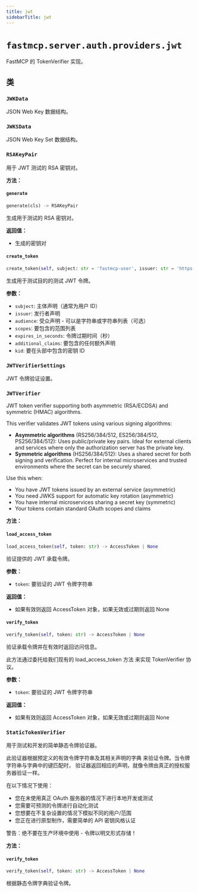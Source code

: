 ```yaml
---
title: jwt
sidebarTitle: jwt
---
```


# `fastmcp.server.auth.providers.jwt`


FastMCP 的 TokenVerifier 实现。

## 类

### `JWKData` <sup><a href="https://github.com/jlowin/fastmcp/blob/main/src/fastmcp/server/auth/providers/jwt.py#L26" target="_blank"><Icon icon="github" style="width: 14px; height: 14px;" /></a></sup>


JSON Web Key 数据结构。


### `JWKSData` <sup><a href="https://github.com/jlowin/fastmcp/blob/main/src/fastmcp/server/auth/providers/jwt.py#L39" target="_blank"><Icon icon="github" style="width: 14px; height: 14px;" /></a></sup>


JSON Web Key Set 数据结构。


### `RSAKeyPair` <sup><a href="https://github.com/jlowin/fastmcp/blob/main/src/fastmcp/server/auth/providers/jwt.py#L46" target="_blank"><Icon icon="github" style="width: 14px; height: 14px;" /></a></sup>


用于 JWT 测试的 RSA 密钥对。


**方法：**

#### `generate` <sup><a href="https://github.com/jlowin/fastmcp/blob/main/src/fastmcp/server/auth/providers/jwt.py#L53" target="_blank"><Icon icon="github" style="width: 14px; height: 14px;" /></a></sup>

```python
generate(cls) -> RSAKeyPair
```

生成用于测试的 RSA 密钥对。

**返回值：**
- 生成的密钥对


#### `create_token` <sup><a href="https://github.com/jlowin/fastmcp/blob/main/src/fastmcp/server/auth/providers/jwt.py#L88" target="_blank"><Icon icon="github" style="width: 14px; height: 14px;" /></a></sup>

```python
create_token(self, subject: str = 'fastmcp-user', issuer: str = 'https://fastmcp.example.com', audience: str | list[str] | None = None, scopes: list[str] | None = None, expires_in_seconds: int = 3600, additional_claims: dict[str, Any] | None = None, kid: str | None = None) -> str
```

生成用于测试目的的测试 JWT 令牌。

**参数：**
- `subject`: 主体声明（通常为用户 ID）
- `issuer`: 发行者声明
- `audience`: 受众声明 - 可以是字符串或字符串列表（可选）
- `scopes`: 要包含的范围列表
- `expires_in_seconds`: 令牌过期时间（秒）
- `additional_claims`: 要包含的任何额外声明
- `kid`: 要在头部中包含的密钥 ID


### `JWTVerifierSettings` <sup><a href="https://github.com/jlowin/fastmcp/blob/main/src/fastmcp/server/auth/providers/jwt.py#L141" target="_blank"><Icon icon="github" style="width: 14px; height: 14px;" /></a></sup>


JWT 令牌验证设置。


### `JWTVerifier` <sup><a href="https://github.com/jlowin/fastmcp/blob/main/src/fastmcp/server/auth/providers/jwt.py#L164" target="_blank"><Icon icon="github" style="width: 14px; height: 14px;" /></a></sup>


JWT token verifier supporting both asymmetric (RSA/ECDSA) and symmetric (HMAC) algorithms.

This verifier validates JWT tokens using various signing algorithms:
- **Asymmetric algorithms** (RS256/384/512, ES256/384/512, PS256/384/512):
  Uses public/private key pairs. Ideal for external clients and services where
  only the authorization server has the private key.
- **Symmetric algorithms** (HS256/384/512): Uses a shared secret for both
  signing and verification. Perfect for internal microservices and trusted
  environments where the secret can be securely shared.

Use this when:
- You have JWT tokens issued by an external service (asymmetric)
- You need JWKS support for automatic key rotation (asymmetric)
- You have internal microservices sharing a secret key (symmetric)
- Your tokens contain standard OAuth scopes and claims


**方法：**

#### `load_access_token` <sup><a href="https://github.com/jlowin/fastmcp/blob/main/src/fastmcp/server/auth/providers/jwt.py#L366" target="_blank"><Icon icon="github" style="width: 14px; height: 14px;" /></a></sup>

```python
load_access_token(self, token: str) -> AccessToken | None
```

验证提供的 JWT 承载令牌。

**参数：**
- `token`: 要验证的 JWT 令牌字符串

**返回值：**
- 如果有效则返回 AccessToken 对象，如果无效或过期则返回 None


#### `verify_token` <sup><a href="https://github.com/jlowin/fastmcp/blob/main/src/fastmcp/server/auth/providers/jwt.py#L468" target="_blank"><Icon icon="github" style="width: 14px; height: 14px;" /></a></sup>

```python
verify_token(self, token: str) -> AccessToken | None
```

验证承载令牌并在有效时返回访问信息。

此方法通过委托给我们现有的 load_access_token 方法
来实现 TokenVerifier 协议。

**参数：**
- `token`: 要验证的 JWT 令牌字符串

**返回值：**
- 如果有效则返回 AccessToken 对象，如果无效或过期则返回 None


### `StaticTokenVerifier` <sup><a href="https://github.com/jlowin/fastmcp/blob/main/src/fastmcp/server/auth/providers/jwt.py#L484" target="_blank"><Icon icon="github" style="width: 14px; height: 14px;" /></a></sup>


用于测试和开发的简单静态令牌验证器。

此验证器根据预定义的有效令牌字符串及其相关声明的字典
来验证令牌。当令牌字符串与字典中的键匹配时，
验证器返回相应的声明，就像令牌由真正的授权服务器验证一样。


在以下情况下使用：
- 您在未使用真正 OAuth 服务器的情况下进行本地开发或测试
- 您需要可预测的令牌进行自动化测试
- 您想要在不复杂设置的情况下模拟不同的用户/范围
- 您正在进行原型制作，需要简单的 API 密钥风格认证

警告：绝不要在生产环境中使用 - 令牌以明文形式存储！


**方法：**

#### `verify_token` <sup><a href="https://github.com/jlowin/fastmcp/blob/main/src/fastmcp/server/auth/providers/jwt.py#L518" target="_blank"><Icon icon="github" style="width: 14px; height: 14px;" /></a></sup>

```python
verify_token(self, token: str) -> AccessToken | None
```

根据静态令牌字典验证令牌。

